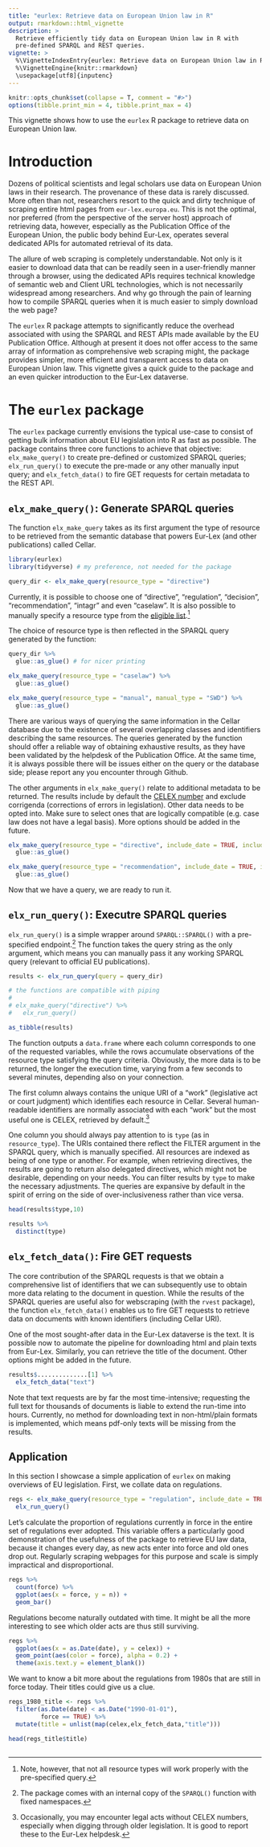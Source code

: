 ---
title: "eurlex: Retrieve data on European Union law in R"
output: rmarkdown::html_vignette
description: >
  Retrieve efficiently tidy data on European Union law in R with
  pre-defined SPARQL and REST queries.
vignette: >
  %\VignetteIndexEntry{eurlex: Retrieve data on European Union law in R}
  %\VignetteEngine{knitr::rmarkdown}
  \usepackage[utf8]{inputenc}
---

```{r, echo = FALSE, message = FALSE}
knitr::opts_chunk$set(collapse = T, comment = "#>")
options(tibble.print_min = 4, tibble.print_max = 4)
```

This vignette shows how to use the `eurlex` R package to retrieve data on European Union law.

# Introduction

Dozens of political scientists and legal scholars use data on European Union laws in their research. The provenance of these data is rarely discussed. More often than not, researchers resort to the quick and dirty technique of scraping entire html pages from `eur-lex.europa.eu`. This is not the optimal, nor preferred (from the perspective of the server host) approach of retrieving data, however, especially as the Publication Office of the European Union, the public body behind Eur-Lex, operates several dedicated APIs for automated retrieval of its data.

The allure of web scraping is completely understandable. Not only is it easier to download data that can be readily seen in a user-friendly manner through a browser, using the dedicated APIs requires technical knowledge of semantic web and Client URL technologies, which is not necessarily widespread among researchers. And why go through the pain of learning how to compile SPARQL queries when it is much easier to simply download the web page?

The `eurlex` R package attempts to significantly reduce the overhead associated with using the SPARQL and REST APIs made available by the EU Publication Office. Although at present it does not offer access to the same array of information as comprehensive web scraping might, the package provides simpler, more efficient and transparent access to data on European Union law. This vignette gives a quick guide to the package and an even quicker introduction to the Eur-Lex dataverse.

# The `eurlex` package

The `eurlex` package currently envisions the typical use-case to consist of getting bulk information about EU legislation into R as fast as possible. The package contains three core functions to achieve that objective: `elx_make_query()` to create pre-defined or customized SPARQL queries; `elx_run_query()` to execute the pre-made or any other manually input query; and `elx_fetch_data()` to fire GET requests for certain metadata to the REST API.

## `elx_make_query()`: Generate SPARQL queries

The function `elx_make_query` takes as its first argument the type of resource to be retrieved from the semantic database that powers Eur-Lex (and other publications) called Cellar.

```{r makequery,warning=FALSE, message = FALSE}
library(eurlex)
library(tidyverse) # my preference, not needed for the package

query_dir <- elx_make_query(resource_type = "directive")
```

Currently, it is possible to choose one of "directive", "regulation", "decision", "recommendation", "intagr" and even "caselaw". It is also possible to manually specify a resource type from the [eligible list](http://publications.europa.eu/resource/authority/resource-type).^[Note, however, that not all resource types will work properly with the pre-specified query.]

The choice of resource type is then reflected in the SPARQL query generated by the function:

```{r}
query_dir %>% 
  glue::as_glue() # for nicer printing

elx_make_query(resource_type = "caselaw") %>% 
  glue::as_glue()

elx_make_query(resource_type = "manual", manual_type = "SWD") %>% 
  glue::as_glue()

```

There are various ways of querying the same information in the Cellar database due to the existence of several overlapping classes and identifiers describing the same resources. The queries generated by the function should offer a reliable way of obtaining exhaustive results, as they have been validated by the helpdesk of the Publication Office. At the same time, it is always possible there will be issues either on the query or the database side; please report any you encounter through Github.

The other arguments in `elx_make_query()` relate to additional metadata to be returned. The results include by default the [CELEX number](https://eur-lex.europa.eu/content/tools/TableOfSectors/types_of_documents_in_eurlex.html) and exclude corrigenda (corrections of errors in legislation). Other data needs to be opted into. Make sure to select ones that are logically compatible (e.g. case law does not have a legal basis). More options should be added in the future.

```{r}
elx_make_query(resource_type = "directive", include_date = TRUE, include_force = TRUE) %>% 
  glue::as_glue()

elx_make_query(resource_type = "recommendation", include_date = TRUE, include_lbs = TRUE) %>% 
  glue::as_glue()

```

Now that we have a query, we are ready to run it.

## `elx_run_query()`: Executre SPARQL queries

`elx_run_query()` is a simple wrapper around `SPARQL::SPARQL()` with a pre-specified endpoint.^[The package comes with an internal copy of the `SPARQL()` function with fixed namespaces.] The function takes the query string as the only argument, which means you can manually pass it any working SPARQL query (relevant to official EU publications).

```{r runquery}
results <- elx_run_query(query = query_dir)

# the functions are compatible with piping
# 
# elx_make_query("directive") %>% 
#   elx_run_query()

as_tibble(results)

```

The function outputs a `data.frame` where each column corresponds to one of the requested variables, while the rows accumulate observations of the resource type satisfying the query criteria. Obviously, the more data is to be returned, the longer the execution time, varying from a few seconds to several minutes, depending also on your connection.

The first column always contains the unique URI of a "work" (legislative act or court judgment) which identifies each resource in Cellar. Several human-readable identifiers are normally associated with each "work" but the most useful one is CELEX, retrieved by default.^[Occasionally, you may encounter legal acts without CELEX numbers, especially when digging through older legislation. It is good to report these to the Eur-Lex helpdesk.]

One column you should always pay attention to is `type` (as in `resource_type`). The URIs contained there reflect the FILTER argument in the SPARQL query, which is manually specified. All resources are indexed as being of one type or another. For example, when retrieving directives, the results are going to return also delegated directives, which might not be desirable, depending on your needs. You can filter results by `type` to make the necessary adjustments. The queries are expansive by default in the spirit of erring on the side of over-inclusiveness rather than vice versa.

```{r}
head(results$type,10)

results %>% 
  distinct(type)

```

## `elx_fetch_data()`: Fire GET requests

The core contribution of the SPARQL requests is that we obtain a comprehensive list of identifiers that we can subsequently use to obtain more data relating to the document in question. While the results of the SPARQL queries are useful also for webscraping (with the `rvest` package), the function `elx_fetch_data()` enables us to fire GET requests to retrieve data on documents with known identifiers (including Cellar URI).

One of the most sought-after data in the Eur-Lex dataverse is the text. It is possible now to automate the pipeline for downloading html and plain texts from Eur-Lex. Similarly, you can retrieve the title of the document. Other options might be added in the future.

```{r}

results$..............[1] %>% 
  elx_fetch_data("text")

```

Note that text requests are by far the most time-intensive; requesting the full text for thousands of documents is liable to extend the run-time into hours. Currently, no method for downloading text in non-html/plain formats is implemented, which means pdf-only texts will be missing from the results.

## Application

In this section I showcase a simple application of `eurlex` on making overviews of EU legislation. First, we collate data on regulations.

```{r}
regs <- elx_make_query(resource_type = "regulation", include_date = TRUE, include_force = TRUE) %>% 
  elx_run_query()
```

Let's calculate the proportion of regulations currently in force in the entire set of regulations ever adopted. This variable offers a particularly good demonstration of the usefulness of the package to retrieve EU law data, because it changes every day, as new acts enter into force and old ones drop out. Regularly scraping webpages for this purpose and scale is simply impractical and disproportional.

```{r}
regs %>% 
  count(force) %>% 
  ggplot(aes(x = force, y = n)) +
  geom_bar()
```

Regulations become naturally outdated with time. It might be all the more interesting to see which older acts are thus still surviving.

```{r}
regs %>% 
  ggplot(aes(x = as.Date(date), y = celex)) +
  geom_point(aes(color = force), alpha = 0.2) +
  theme(axis.text.y = element_blank())
```

We want to know a bit more about the regulations from 1980s that are still in force today. Their titles could give us a clue.

```{r}
regs_1980_title <- regs %>% 
  filter(as.Date(date) < as.Date("1990-01-01"),
         force == TRUE) %>% 
  mutate(title = unlist(map(celex,elx_fetch_data,"title")))

head(regs_title$title)
  
```





